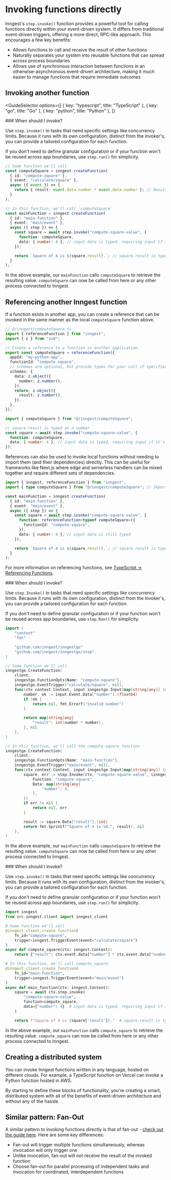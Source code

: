 
# Invoking functions directly

Inngest's `step.invoke()` function provides a powerful tool for calling functions directly within your event-driven system. It differs from traditional event-driven triggers, offering a more direct, RPC-like approach. This encourages a few key benefits:

- Allows functions to call and receive the result of other functions
- Naturally separates your system into reusable functions that can spread across process boundaries
- Allows use of synchronous interaction between functions in an otherwise-asynchronous event-driven architecture, making it much easier to manage functions that require immediate outcomes


## Invoking another function

<GuideSelector
  options={[
    { key: "typescript", title: "TypeScript" },
    { key: "go", title: "Go" },
    { key: "python", title: "Python" },
  ]}
>

<GuideSection show="typescript">

<Callout>
### When should I invoke?

Use `step.invoke()` in tasks that need specific settings like concurrency limits. Because it runs with its own configuration,
distinct from the invoker's, you can provide a tailored configuration for each function.

If you don't need to define granular configuration or if your function won't be reused across app boundaries, use `step.run()` for simplicity.
</Callout>

```ts
// Some function we'll call
const computeSquare = inngest.createFunction(
  { id: "compute-square" },
  { event: "calculate/square" },
  async ({ event }) => {
    return { result: event.data.number * event.data.number }; // Result typed as { result: number }
  }
);

// In this function, we'll call `computeSquare`
const mainFunction = inngest.createFunction(
  { id: "main-function" },
  { event: "main/event" },
  async ({ step }) => {
    const square = await step.invoke("compute-square-value", {
      function: computeSquare,
      data: { number: 4 }, // input data is typed, requiring input if it's needed
    });

    return `Square of 4 is ${square.result}.`; // square.result is typed as number
  }
);
```

In the above example, our `mainFunction` calls `computeSquare` to retrieve the resulting value. `computeSquare` can now be called from here or any other process connected to Inngest.

## Referencing another Inngest function

If a function exists in another app, you can create a reference that can be invoked in the same manner as the local `computeSquare` function above.

```ts
// @/inngest/computeSquare.ts
import { referenceFunction } from "inngest";
import { z } from "zod";

// Create a reference to a function in another application.
export const computeSquare = referenceFunction({
  appId: "my-python-app",
  functionId: "compute-square",
  // Schemas are optional, but provide types for your call if specified
  schemas: {
    data: z.object({
      number: z.number(),
    }),
    return: z.object({
      result: z.number(),
    }),
  },
});
```

```ts
import { computeSquare } from "@/inngest/computeSquare";

// square.result is typed as a number
const square = await step.invoke("compute-square-value", {
  function: computeSquare,
  data: { number: 4 }, // input data is typed, requiring input if it's needed
});
```

References can also be used to invoke local functions without needing to import them (and their dependencies) directly. This can be useful for frameworks like Next.js where edge and serverless handlers can be mixed together and require different sets of dependencies.

```ts
import { inngest, referenceFunction } from "inngest";
import { type computeSquare } from "@/inngest/computeSquare"; // Import only the type

const mainFunction = inngest.createFunction(
  { id: "main-function" },
  { event: "main/event" },
  async ({ step }) => {
    const square = await step.invoke("compute-square-value", {
      function: referenceFunction<typeof computeSquare>({
        functionId: "compute-square",
      }),
      data: { number: 4 }, // input data is still typed
    });

    return `Square of 4 is ${square.result}.`; // square.result is typed as number
  }
);
```

For more information on referencing functions, see [TypeScript -> Referencing Functions](/docs/functions/references).

</GuideSection>

<GuideSection show="go">

<Callout>
### When should I invoke?

Use `step.Invoke()` in tasks that need specific settings like concurrency limits. Because it runs with its own configuration,
distinct from the invoker's, you can provide a tailored configuration for each function.

If you don't need to define granular configuration or if your function won't be reused across app boundaries, use `step.Run()` for simplicity.
</Callout>

```go
import (
	"context"
	"fmt"

	"github.com/inngest/inngestgo"
	"github.com/inngest/inngestgo/step"
)

// Some function we'll call
inngestgo.CreateFunction(
	client,
	inngestgo.FunctionOpts{Name: "compute-square"},
	inngestgo.EventTrigger("calculate/square", nil),
	func(ctx context.Context, input inngestgo.Input[map[string]any]) (any, error) {
		number, ok := input.Event.Data["number"].(float64)
		if !ok {
			return nil, fmt.Errorf("invalid number")
		}

		return map[string]any{
			"result": int(number * number),
		}, nil
	},
)

// In this function, we'll call the compute-square function
inngestgo.CreateFunction(
	client,
	inngestgo.FunctionOpts{Name: "main-function"},
	inngestgo.EventTrigger("main/event", nil),
	func(ctx context.Context, input inngestgo.Input[map[string]any]) (any, error) {
		square, err := step.Invoke(ctx, "compute-square-value", &inngestgo.InvokeOpts{
			Function: "compute-square",
			Data: map[string]any{
				"number": 4,
			},
		})
		if err != nil {
			return nil, err
		}

		result := square.Data["result"].(int)
		return fmt.Sprintf("Square of 4 is %d.", result), nil
	},
)

```

In the above example, our `mainFunction` calls `computeSquare` to retrieve the resulting value. `computeSquare` can now be called from here or any other process connected to Inngest.


</GuideSection>
<GuideSection show="python">

<Callout>
### When should I invoke?

Use `step.invoke()` in tasks that need specific settings like concurrency limits. Because it runs with its own configuration,
distinct from the invoker's, you can provide a tailored configuration for each function.

If you don't need to define granular configuration or if your function won't be reused across app boundaries, use `step.run()` for simplicity.
</Callout>

```py
import inngest
from src.inngest.client import inngest_client

# Some function we'll call
@inngest_client.create_function(
    fn_id="compute-square",
    trigger=inngest.TriggerEvent(event="calculate/square")
)
async def compute_square(ctx: inngest.Context):
    return {"result": ctx.event.data["number"] * ctx.event.data["number"]}  # Result typed as { result: number }

# In this function, we'll call compute_square
@inngest_client.create_function(
    fn_id="main-function",
    trigger=inngest.TriggerEvent(event="main/event")
)
async def main_function(ctx: inngest.Context):
    square = await ctx.step.invoke(
        "compute-square-value",
        function=compute_square,
        data={"number": 4}  # input data is typed, requiring input if it's needed
    )

    return f"Square of 4 is {square['result']}."  # square.result is typed as number
```

In the above example, our `mainFunction` calls `compute_square` to retrieve the resulting value. `compute_square` can now be called from here or any other process connected to Inngest.


</GuideSection>

</GuideSelector>


## Creating a distributed system

You can invoke Inngest functions written in any language, hosted on different clouds.  For example, a TypeScript function on Vercel can invoke a Python function hosted in AWS.

By starting to define these blocks of functionality, you're creating a smart, distributed system with all of the benefits of event-driven architecture and without any of the hassle.

## Similar pattern: Fan-Out

A similar pattern to invoking functions directly is that of fan-out - [check out the guide here](/docs/guides/fan-out-jobs). Here are some key differences:

- Fan-out will trigger multiple functions simultaneously, whereas invocation will only trigger one
- Unlike invocation, fan-out will not receive the result of the invoked function
- Choose fan-out for parallel processing of independent tasks and invocation for coordinated, interdependent functions
